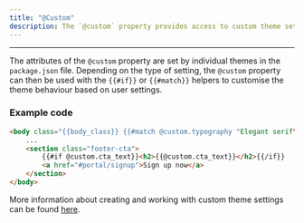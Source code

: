 ```yaml
---
title: "@Custom"
description: The `@custom` property provides access to custom theme settings, which are available anywhere in your theme.
---
```


***

The attributes of the `@custom` property are set by individual themes in the `package.json` file. Depending on the type of setting, the `@custom` property can then be used with the `{{#if}}` or `{{#match}}` helpers to customise the theme behaviour based on user settings.

### Example code

```html
<body class="{{body_class}} {{#match @custom.typography "Elegant serif"}}font-alt{{/match}}">
    ...
    <section class="footer-cta">
        {{#if @custom.cta_text}}<h2>{{@custom.cta_text}}</h2>{{/if}}
        <a href="#portal/signup">Sign up now</a>
    </section>
</body>
```

More information about creating and working with custom theme settings can be found [here](/docs/themes/custom-settings/).